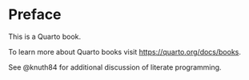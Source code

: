 # Preface {.unnumbered}

This is a Quarto book.

To learn more about Quarto books visit <https://quarto.org/docs/books>.

See @knuth84 for additional discussion of literate programming.
